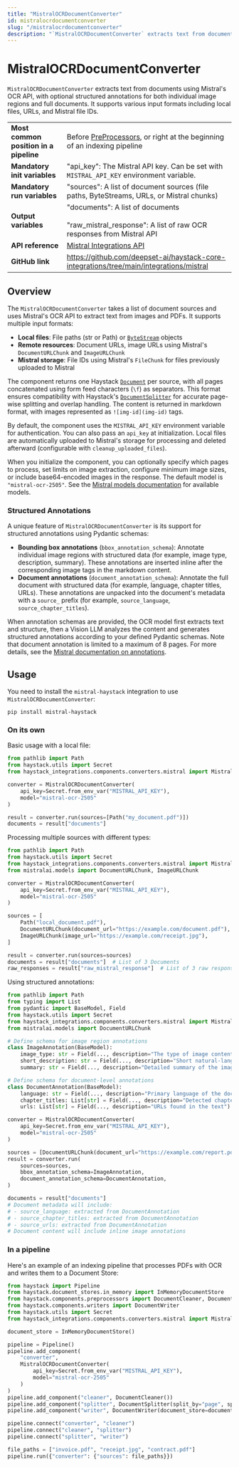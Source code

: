 ```yaml
---
title: "MistralOCRDocumentConverter"
id: mistralocrdocumentconverter
slug: "/mistralocrdocumentconverter"
description: "`MistralOCRDocumentConverter` extracts text from documents using Mistral's OCR API, with optional structured annotations for both individual image regions and full documents. It supports various input formats including local files, URLs, and Mistral file IDs."
---
```


# MistralOCRDocumentConverter

`MistralOCRDocumentConverter` extracts text from documents using Mistral's OCR API, with optional structured annotations for both individual image regions and full documents. It supports various input formats including local files, URLs, and Mistral file IDs.

|  |  |
| --- | --- |
| **Most common position in a pipeline** | Before [PreProcessors](../preprocessors.mdx), or right at the beginning of an indexing pipeline |
| **Mandatory init variables** | "api_key": The Mistral API key. Can be set with `MISTRAL_API_KEY` environment variable. |
| **Mandatory run variables** | "sources": A list of document sources (file paths, ByteStreams, URLs, or Mistral chunks) |
| **Output variables** | "documents": A list of documents <br /> <br />"raw_mistral_response": A list of raw OCR responses from Mistral API |
| **API reference** | [Mistral Integrations API](/reference/integrations-api/mistral) |
| **GitHub link** | https://github.com/deepset-ai/haystack-core-integrations/tree/main/integrations/mistral |

## Overview

The `MistralOCRDocumentConverter` takes a list of document sources and uses Mistral's OCR API to extract text from images and PDFs. It supports multiple input formats:

- **Local files**: File paths (str or Path) or [`ByteStream`](../../concepts/data-classes.mdx#bytestresm) objects
- **Remote resources**: Document URLs, image URLs using Mistral's `DocumentURLChunk` and `ImageURLChunk`
- **Mistral storage**: File IDs using Mistral's `FileChunk` for files previously uploaded to Mistral

The component returns one Haystack [`Document`](../../concepts/data-classes.mdx#document) per source, with all pages concatenated using form feed characters (`\f`) as separators. This format ensures compatibility with Haystack's [`DocumentSplitter`](../preprocessors/documentsplitter.mdx) for accurate page-wise splitting and overlap handling. The content is returned in markdown format, with images represented as `![img-id](img-id)` tags.

By default, the component uses the `MISTRAL_API_KEY` environment variable for authentication. You can also pass an `api_key` at initialization. Local files are automatically uploaded to Mistral's storage for processing and deleted afterward (configurable with `cleanup_uploaded_files`).

When you initialize the component, you can optionally specify which pages to process, set limits on image extraction, configure minimum image sizes, or include base64-encoded images in the response. The default model is `"mistral-ocr-2505"`. See the [Mistral models documentation](https://docs.mistral.ai/getting-started/models/models_overview/) for available models.

### Structured Annotations

A unique feature of `MistralOCRDocumentConverter` is its support for structured annotations using Pydantic schemas:

- **Bounding box annotations** (`bbox_annotation_schema`): Annotate individual image regions with structured data (for example, image type, description, summary). These annotations are inserted inline after the corresponding image tags in the markdown content.
- **Document annotations** (`document_annotation_schema`): Annotate the full document with structured data (for example, language, chapter titles, URLs). These annotations are unpacked into the document's metadata with a `source_` prefix (for example, `source_language`, `source_chapter_titles`).

When annotation schemas are provided, the OCR model first extracts text and structure, then a Vision LLM analyzes the content and generates structured annotations according to your defined Pydantic schemas. Note that document annotation is limited to a maximum of 8 pages. For more details, see the [Mistral documentation on annotations](https://docs.mistral.ai/capabilities/document_ai/annotations/).

## Usage

You need to install the `mistral-haystack` integration to use `MistralOCRDocumentConverter`:

```shell
pip install mistral-haystack
```

### On its own

Basic usage with a local file:

```python
from pathlib import Path
from haystack.utils import Secret
from haystack_integrations.components.converters.mistral import MistralOCRDocumentConverter

converter = MistralOCRDocumentConverter(
    api_key=Secret.from_env_var("MISTRAL_API_KEY"),
    model="mistral-ocr-2505"
)

result = converter.run(sources=[Path("my_document.pdf")])
documents = result["documents"]
```

Processing multiple sources with different types:

```python
from pathlib import Path
from haystack.utils import Secret
from haystack_integrations.components.converters.mistral import MistralOCRDocumentConverter
from mistralai.models import DocumentURLChunk, ImageURLChunk

converter = MistralOCRDocumentConverter(
    api_key=Secret.from_env_var("MISTRAL_API_KEY"),
    model="mistral-ocr-2505"
)

sources = [
    Path("local_document.pdf"),
    DocumentURLChunk(document_url="https://example.com/document.pdf"),
    ImageURLChunk(image_url="https://example.com/receipt.jpg"),
]

result = converter.run(sources=sources)
documents = result["documents"]  # List of 3 Documents
raw_responses = result["raw_mistral_response"]  # List of 3 raw responses
```

Using structured annotations:

```python
from pathlib import Path
from typing import List
from pydantic import BaseModel, Field
from haystack.utils import Secret
from haystack_integrations.components.converters.mistral import MistralOCRDocumentConverter
from mistralai.models import DocumentURLChunk

# Define schema for image region annotations
class ImageAnnotation(BaseModel):
    image_type: str = Field(..., description="The type of image content")
    short_description: str = Field(..., description="Short natural-language description")
    summary: str = Field(..., description="Detailed summary of the image content")

# Define schema for document-level annotations
class DocumentAnnotation(BaseModel):
    language: str = Field(..., description="Primary language of the document")
    chapter_titles: List[str] = Field(..., description="Detected chapter or section titles")
    urls: List[str] = Field(..., description="URLs found in the text")

converter = MistralOCRDocumentConverter(
    api_key=Secret.from_env_var("MISTRAL_API_KEY"),
    model="mistral-ocr-2505"
)

sources = [DocumentURLChunk(document_url="https://example.com/report.pdf")]
result = converter.run(
    sources=sources,
    bbox_annotation_schema=ImageAnnotation,
    document_annotation_schema=DocumentAnnotation,
)

documents = result["documents"]
# Document metadata will include:
# - source_language: extracted from DocumentAnnotation
# - source_chapter_titles: extracted from DocumentAnnotation
# - source_urls: extracted from DocumentAnnotation
# Document content will include inline image annotations
```

### In a pipeline

Here's an example of an indexing pipeline that processes PDFs with OCR and writes them to a Document Store:

```python
from haystack import Pipeline
from haystack.document_stores.in_memory import InMemoryDocumentStore
from haystack.components.preprocessors import DocumentCleaner, DocumentSplitter
from haystack.components.writers import DocumentWriter
from haystack.utils import Secret
from haystack_integrations.components.converters.mistral import MistralOCRDocumentConverter

document_store = InMemoryDocumentStore()

pipeline = Pipeline()
pipeline.add_component(
    "converter",
    MistralOCRDocumentConverter(
        api_key=Secret.from_env_var("MISTRAL_API_KEY"),
        model="mistral-ocr-2505"
    )
)
pipeline.add_component("cleaner", DocumentCleaner())
pipeline.add_component("splitter", DocumentSplitter(split_by="page", split_length=1))
pipeline.add_component("writer", DocumentWriter(document_store=document_store))

pipeline.connect("converter", "cleaner")
pipeline.connect("cleaner", "splitter")
pipeline.connect("splitter", "writer")

file_paths = ["invoice.pdf", "receipt.jpg", "contract.pdf"]
pipeline.run({"converter": {"sources": file_paths}})
```
